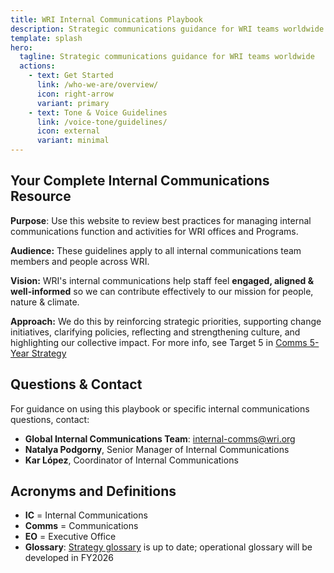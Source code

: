 ```yaml
---
title: WRI Internal Communications Playbook
description: Strategic communications guidance for WRI teams worldwide
template: splash
hero:
  tagline: Strategic communications guidance for WRI teams worldwide
  actions:
    - text: Get Started
      link: /who-we-are/overview/
      icon: right-arrow
      variant: primary
    - text: Tone & Voice Guidelines
      link: /voice-tone/guidelines/
      icon: external
      variant: minimal
---
```



## Your Complete Internal Communications Resource

**Purpose**: Use this website to review best practices for managing internal communications function and activities for WRI offices and Programs.

**Audience:** These guidelines apply to all internal communications team members and people across WRI.

**Vision:** WRI's internal communications help staff feel **engaged, aligned & well-informed** so we can contribute effectively to our mission for people, nature & climate.

**Approach:** We do this by reinforcing strategic priorities, supporting change initiatives, clarifying policies, reflecting and strengthening culture, and highlighting our collective impact. For more info, see Target 5 in [Comms 5-Year Strategy](https://onewri.sharepoint.com/:w:/s/Banyan2/Strategy/EdAiqWIN_HZGkxJUqb3RytkBFPv7exwEcf2tUrUTi1PuCQ?e=HmwpDA)

## Questions & Contact

For guidance on using this playbook or specific internal communications questions, contact:

- **Global Internal Communications Team**: internal-comms@wri.org
- **Natalya Podgorny**, Senior Manager of Internal Communications
- **Kar López**, Coordinator of Internal Communications

## Acronyms and Definitions

- **IC** = Internal Communications
- **Comms** = Communications  
- **EO** = Executive Office
- **Glossary**: [Strategy glossary](https://onewri.sharepoint.com/:w:/s/Banyan2/Strategy/EecZ0SxtH6pAkgf7uzNehmwBknyOV2RewQlwfms3mcYT3g?e=6XtvIr) is up to date; operational glossary will be developed in FY2026
